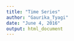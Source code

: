 ```yaml
---
title: "Time Series"
author: "Gaurika_Tyagi"
date: "June 4, 2016"
output: html_document
---
```


```r

```